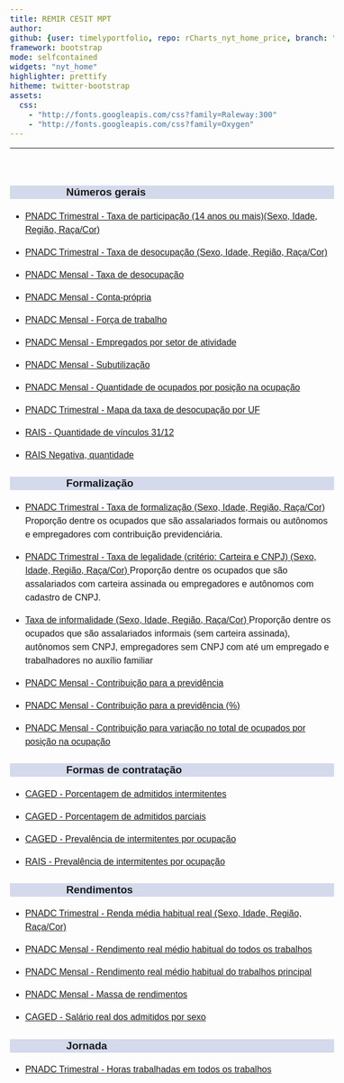 ```yaml
---
title: REMIR CESIT MPT
author: 
github: {user: timelyportfolio, repo: rCharts_nyt_home_price, branch: "gh-pages"}
framework: bootstrap
mode: selfcontained
widgets: "nyt_home"
highlighter: prettify
hitheme: twitter-bootstrap
assets:
  css:
    - "http://fonts.googleapis.com/css?family=Raleway:300"
    - "http://fonts.googleapis.com/css?family=Oxygen"
---
```


<style>
body{
  font-family: 'Oxygen', sans-serif;
  font-size: 16px;
  line-height: 24px;
}

h1,h2,h3,h4 {
  font-family: 'Raleway', sans-serif;
}

.container { width: 1000px; }
h3 {
  background-color: #D4DAEC;
  text-indent: 100px; 
}
h4 {
  text-indent: 100px;
}

g-table-intro h4 {
  text-indent: 0px;
}
</style>




---
<br/>

### Números gerais
  
  * <a href="https://arthurwelle.github.io/REMIR/PNADCT_Tx_Participacao.html"> PNADC Trimestral - Taxa de participação (14 anos ou mais)(Sexo, Idade, Região, Raça/Cor) </a> 
  
  * <a href="https://arthurwelle.github.io/REMIR/R.PNADCT_TxDesocup.html"> PNADC Trimestral - Taxa de desocupação (Sexo, Idade, Região, Raça/Cor) </a>
  
  * <a href="https://arthurwelle.github.io/REMIR/R.PNADCMensal_TaxadeDesocupacao.html"> PNADC Mensal - Taxa de desocupação </a>
  
  * <a href="https://arthurwelle.github.io/REMIR/R.PNADCMensal_Conta_Propria.html"> PNADC Mensal - Conta-própria </a>
  
  * <a href="https://arthurwelle.github.io/REMIR/R.PNADCMensal_QtdForcaTrabalho.html"> PNADC Mensal - Força de trabalho </a>
  
  * <a href="https://arthurwelle.github.io/REMIR/R.PNADCMensal_Grupamento_Atividades.html"> PNADC Mensal - Empregados por setor de atividade </a>
  
  * <a href="https://arthurwelle.github.io/REMIR/R.PNADCMensal_Subutilizacao.html"> PNADC Mensal - Subutilização </a>
  
  * <a href="https://arthurwelle.github.io/REMIR/R.PNADCMensal_Posicao_Ocupacao1.html"> PNADC Mensal - Quantidade de ocupados por posição na ocupação </a>

  * <a href="https://arthurwelle.github.io/REMIR/R.PNADC_MapaDesempregoUF.html"> PNADC Trimestral - Mapa da taxa de desocupação por UF </a>
  
  * <a href="https://arthurwelle.github.io/REMIR/R.Rais_Qtd.html"> RAIS -  Quantidade de vínculos 31/12 </a>
  
  * <a href="https://arthurwelle.github.io/REMIR/R.Rais_Negativa.html"> RAIS Negativa, quantidade </a>  
  
  

### Formalização

  * <a href="https://arthurwelle.github.io/REMIR/R.PNADCT_Formalizacao1.html"> PNADC Trimestral - Taxa de formalização (Sexo, Idade, Região, Raça/Cor) </a> Proporção dentre os ocupados que são assalariados formais ou autônomos e empregadores com contribuição previdenciária.

  * <a href="https://arthurwelle.github.io/REMIR/R.PNADCT_TxLegalidade.html"> PNADC Trimestral - Taxa de legalidade (critério: Carteira e CNPJ) (Sexo, Idade, Região, Raça/Cor) </a> Proporção dentre os ocupados que são assalariados com carteira assinada ou empregadores e autônomos com cadastro de CNPJ.

  * <a href="https://arthurwelle.github.io/REMIR/R.PNADCT_InformalizacaoAdalberto.html"> Taxa de informalidade (Sexo, Idade, Região, Raça/Cor) </a> Proporção dentre os ocupados que são assalariados informais (sem carteira assinada), autônomos sem CNPJ, empregadores sem CNPJ com até um empregado e trabalhadores no auxílio familiar 

  * <a href="https://arthurwelle.github.io/REMIR/R.PNADCMensal_Contribuintes.html"> PNADC Mensal - Contribuição para a previdência </a>

  * <a href="https://arthurwelle.github.io/REMIR/R.PNADCMensal_Percentual_Contribuintes.html"> PNADC Mensal - Contribuição para a previdência (%) </a>
  
  * <a href="https://arthurwelle.github.io/REMIR/R.PNADCMensal_ContribuicaoVariacaoPosOcup.html"> PNADC Mensal - Contribuição para variação no total de ocupados por posição na ocupação </a>

 
  

### Formas de contratação

  * <a href="https://arthurwelle.github.io/REMIR/R.Caged_Adm_Intermitentes.html"> CAGED - Porcentagem de admitidos intermitentes </a> 
  
  * <a href="https://arthurwelle.github.io/REMIR/R.Caged_Adm_Parciais.html"> CAGED - Porcentagem de admitidos parciais </a> 

  * <a href="https://arthurwelle.github.io/REMIR/R.Caged_Adm_Intermitentes_Ocupacao.html"> CAGED - Prevalência de intermitentes por ocupação </a> 

  * <a href="https://arthurwelle.github.io/REMIR/R.RAIS_Intermitentes_CBO.html"> RAIS - Prevalência de intermitentes por ocupação </a> 






### Rendimentos

  * <a href="https://arthurwelle.github.io/REMIR/PNADCT_RendaMedia.html"> PNADC Trimestral - Renda média habitual real (Sexo, Idade, Região, Raça/Cor) </a> 
  
  * <a href="https://arthurwelle.github.io/REMIR/R.PNADCMensal_RendaMedia_TodosOsTrabalhos.html"> PNADC Mensal - Rendimento real médio habitual do todos os trabalhos </a>
  
  * <a href="https://arthurwelle.github.io/REMIR/R.PNADCMensal_RendaMedia_TrabalhoPrincipal.html"> PNADC Mensal - Rendimento real médio habitual do trabalhos principal </a>
    
  * <a href="https://arthurwelle.github.io/REMIR/R.PNADCMensal_Massa_Rendimento.html"> PNADC Mensal - Massa de rendimentos </a>
  
  * <a href="https://arthurwelle.github.io/REMIR/R.Caged_SalAdmDesl_Sexo.html"> CAGED - Salário real dos admitidos por sexo </a>
  
  
  
  
  
### Jornada
  
  * <a href="https://arthurwelle.github.io/REMIR/R.PNADC_HorasTrab.html"> PNADC Trimestral - Horas trabalhadas em todos os trabalhos </a> 
  
  
 
  

  
  <br/>
  <br/>
  <br/>
 